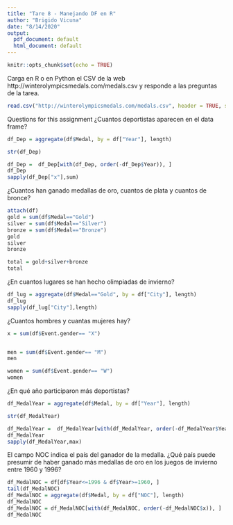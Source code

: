 ```yaml
---
title: "Tare 8 - Manejando DF en R"
author: "Brigido Vicuna"
date: "8/14/2020"
output:
  pdf_document: default
  html_document: default
---
```


```r
knitr::opts_chunk$set(echo = TRUE)
```

Carga en R o en Python el CSV de la web http://winterolympicsmedals.com/medals.csv y responde a las preguntas de la tarea.

```r
read.csv("http://winterolympicsmedals.com/medals.csv", header = TRUE, stringsAsFactors = TRUE) -> df
```
Questions for this assignment
¿Cuantos deportistas aparecen en el data frame?

```r
df_Dep = aggregate(df$Medal, by = df["Year"], length)

str(df_Dep)

df_Dep =  df_Dep[with(df_Dep, order(-df_Dep$Year)), ]
df_Dep
sapply(df_Dep["x"],sum)

```


¿Cuantos han ganado medallas de oro, cuantos de plata y cuantos de bronce?

```r
attach(df)
gold = sum(df$Medal=="Gold")
silver = sum(df$Medal=="Silver")
bronze = sum(df$Medal=="Bronze")
gold
silver
bronze

total = gold+silver+bronze
total
```


¿En cuantos lugares se han hecho olimpiadas de invierno?

```r
df_lug = aggregate(df$Medal=="Gold", by = df["City"], length)
df_lug
sapply(df_lug["City"],length)
```



¿Cuantos hombres y cuantas mujeres hay?
```r
x = sum(df$Event.gender== "X")


men = sum(df$Event.gender== "M")
men

women = sum(df$Event.gender== "W")
women
```


¿En qué año participaron más deportistas?

```r
df_MedalYear = aggregate(df$Medal, by = df["Year"], length)

str(df_MedalYear)

df_MedalYear =  df_MedalYear[with(df_MedalYear, order(-df_MedalYear$Year)), ]
df_MedalYear
sapply(df_MedalYear,max)

```

El campo NOC indica el país del ganador de la medalla. ¿Qué país puede presumir de haber ganado más medallas de oro en los juegos de invierno entre 1960 y 1996?

```r
df_MedalNOC = df[df$Year<=1996 & df$Year>=1960, ]
tail(df_MedalNOC)
df_MedalNOC = aggregate(df$Medal, by = df["NOC"], length)
df_MedalNOC
df_MedalNOC = df_MedalNOC[with(df_MedalNOC, order(-df_MedalNOC$x)), ]
df_MedalNOC

```

